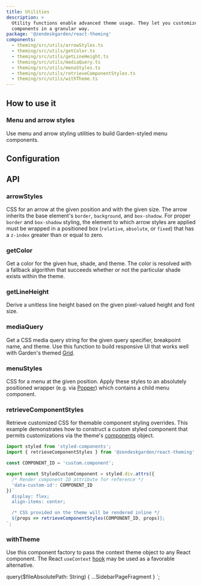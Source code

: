 ```yaml
---
title: Utilities
description: >
  Utility functions enable advanced theme usage. They let you customize
  components in a granular way.
package: '@zendeskgarden/react-theming'
components:
  - theming/src/utils/arrowStyles.ts
  - theming/src/utils/getColor.ts
  - theming/src/utils/getLineHeight.ts
  - theming/src/utils/mediaQuery.ts
  - theming/src/utils/menuStyles.ts
  - theming/src/utils/retrieveComponentStyles.ts
  - theming/src/utils/withTheme.ts
---
```


## How to use it

### Menu and arrow styles

Use menu and arrow styling utilities to build Garden-styled menu components.


<CodeExample code={MenuArrowStylesCode}>
  <MenuArrowStyles />
</CodeExample>

## Configuration


<Configuration reactPackage={props.data.mdx.package} components={COMPONENTS} isTheming />

## API

### arrowStyles

CSS for an arrow at the given position and with the given size. The arrow
inherits the base element's `border`, `background`, and `box-shadow`. For
proper `border` and `box-shadow` styling, the element to which arrow styles
are applied must be wrapped in a positioned box (`relative`, `absolute`, or
`fixed`) that has a `z-index` greater than or equal to zero.

<PropSheet components={COMPONENTS} componentName="arrowStyles" headerName="Parameter" />

### getColor

Get a color for the given hue, shade, and theme. The color is resolved with a
fallback algorithm that succeeds whether or not the particular shade exists
within the theme.

<PropSheet components={COMPONENTS} componentName="getColor" headerName="Parameter" />

### getLineHeight

Derive a unitless line height based on the given pixel-valued height and font size.

<PropSheet components={COMPONENTS} componentName="getLineHeight" headerName="Parameter" />

### mediaQuery

Get a CSS media query string for the given query specifier, breakpoint name,
and theme. Use this function to build responsive UI that works well with
Garden's themed [Grid](/components/grid).

<PropSheet components={COMPONENTS} componentName="mediaQuery" headerName="Parameter" />

### menuStyles

CSS for a menu at the given position. Apply these styles to an absolutely
positioned wrapper (e.g. via [Popper](https://popper.js.org/)) which contains
a child menu component.

<PropSheet components={COMPONENTS} componentName="menuStyles" headerName="Parameter" />

### retrieveComponentStyles

Retrieve customized CSS for themable component styling overrides. This
example demonstrates how to construct a custom styled component that permits
customizations via the theme's
[components](/components/theme-object#components) object.

```jsx
import styled from 'styled-components';
import { retrieveComponentStyles } from '@zendeskgarden/react-theming';

const COMPONENT_ID = 'custom.component';

export const StyledCustomComponent = styled.div.attrs({
  /* Render component ID attribute for reference */
  'data-custom-id': COMPONENT_ID
})`
  display: flex;
  align-items: center;

  /* CSS provided on the theme will be rendered inline */
  ${props => retrieveComponentStyles(COMPONENT_ID, props)};
`;
```

<PropSheet components={COMPONENTS} componentName="retrieveComponentStyles" headerName="Parameter" />

### withTheme

Use this component factory to pass the context theme object to any React
component. The React `useContext`
[hook](https://styled-components.com/docs/advanced#via-usecontext-react-hook)
may be used as a favorable alternative.

<PropSheet components={COMPONENTS} componentName="withTheme" headerName="Parameter" />


  query($fileAbsolutePath: String) {
    ...SidebarPageFragment
  }
`;

